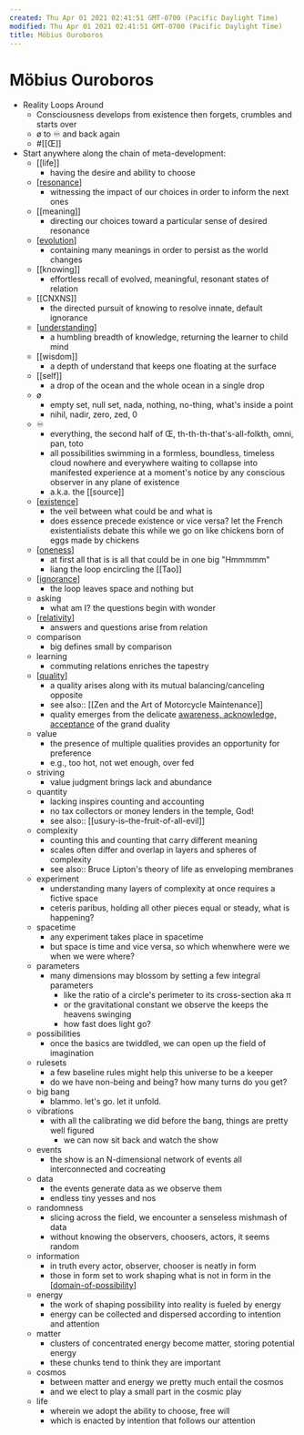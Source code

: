 ```yaml
---
created: Thu Apr 01 2021 02:41:51 GMT-0700 (Pacific Daylight Time)
modified: Thu Apr 01 2021 02:41:51 GMT-0700 (Pacific Daylight Time)
title: Möbius Ouroboros
---
```


# Möbius Ouroboros

- Reality Loops Around
  - Consciousness develops from existence then forgets, crumbles and starts over
  - ø to ♾ and back again
  - #[[Œ]]
- Start anywhere along the chain of meta-development:
  - [[life]]
    - having the desire and ability to choose
  - [[resonance]]
    - witnessing the impact of our choices in order to inform the next ones
  - [[meaning]]
    - directing our choices toward a particular sense of desired resonance
  - [[evolution]]
    - containing many meanings in order to persist as the world changes
  - [[knowing]]
    - effortless recall of evolved, meaningful, resonant states of relation
  - [[CNXNS]]
    - the directed pursuit of knowing to resolve innate, default ignorance
  - [[understanding]]
    - a humbling breadth of knowledge, returning the learner to child mind
  - [[wisdom]]
    - a depth of understand that keeps one floating at the surface
  - [[self]]
    - a drop of the ocean and the whole ocean in a single drop
  - ø
    - empty set, null set, nada, nothing, no-thing, what's inside a point
    - nihil, nadir, zero, zed, 0
  - ♾
    - everything, the second half of Œ, th-th-th-that's-all-folkth, omni, pan, toto
    - all possibilities swimming in a formless, boundless, timeless cloud nowhere and everywhere waiting to collapse into manifested experience at a moment's notice by any conscious observer in any plane of existence
    - a.k.a. the [[source]]
  - [[existence]]
    - the veil between what could be and what is
    - does essence precede existence or vice versa? let the French existentialists debate this while we go on like chickens born of eggs made by chickens
  - [[oneness]]
    - at first all that is is all that could be in one big "Hmmmmm"
    - liang the loop encircling the [[Tao]]
  - [[ignorance]]
    - the loop leaves space and nothing but
  - asking
    - what am I? the questions begin with wonder
  - [[relativity]]
    - answers and questions arise from relation
  - comparison
    - big defines small by comparison
  - learning
    - commuting relations enriches the tapestry
  - [[quality]]
    - a quality arises along with its mutual balancing/canceling opposite
    - see also:: [[Zen and the Art of Motorcycle Maintenance]]
    - quality emerges from the delicate [awareness, acknowledge, acceptance]([[AAA]]) of the grand duality
  - value
    - the presence of multiple qualities provides an opportunity for preference
    - e.g., too hot, not wet enough, over fed
  - striving
    - value judgment brings lack and abundance
  - quantity
    - lacking inspires counting and accounting
    - no tax collectors or money lenders in the temple, God!
    - see also:: [[usury-is–the-fruit-of-all-evil]]
  - complexity
    - counting this and counting that carry different meaning
    - scales often differ and overlap in layers and spheres of complexity
    - see also:: Bruce Lipton's theory of life as enveloping membranes
  - experiment
    - understanding many layers of complexity at once requires a fictive space
    - ceteris paribus, holding all other pieces equal or steady, what is happening?
  - spacetime
    - any experiment takes place in spacetime
    - but space is time and vice versa, so which whenwhere were we when we were where?
  - parameters
    - many dimensions may blossom by setting a few integral parameters
      - like the ratio of a circle's perimeter to its cross-section aka π
      - or the gravitational constant we observe the keeps the heavens swinging
      - how fast does light go?
  - possibilities
    - once the basics are twiddled, we can open up the field of imagination
  - rulesets
    - a few baseline rules might help this universe to be a keeper
    - do we have non-being and being? how many turns do you get?
  - big bang
    - blammo. let's go. let it unfold.
  - vibrations
    - with all the calibrating we did before the bang, things are pretty well figured
      - we can now sit back and watch the show
  - events
    - the show is an N-dimensional network of events all interconnected and cocreating
  - data
    - the events generate data as we observe them
    - endless tiny yesses and nos
  - randomness
    - slicing across the field, we encounter a senseless mishmash of data
    - without knowing the observers, choosers, actors, it seems random
  - information
    - in truth every actor, observer, chooser is neatly in form
    - those in form set to work shaping what is not in form in the [[domain-of-possibility]]
  - energy
    - the work of shaping possibility into reality is fueled by energy
    - energy can be collected and dispersed according to intention and attention
  - matter
    - clusters of concentrated energy become matter, storing potential energy
    - these chunks tend to think they are important
  - cosmos
    - between matter and energy we pretty much entail the cosmos
    - and we elect to play a small part in the cosmic play
  - life
    - wherein we adopt the ability to choose, free will
    - which is enacted by intention that follows our attention

[//begin]: # "Autogenerated link references for markdown compatibility"
[resonance]: resonance "Resonance"
[evolution]: evolution "Evolution"
[understanding]: understanding "understanding"
[existence]: existence "Existence"
[oneness]: oneness "oneness"
[ignorance]: ignorance "Ignorance"
[relativity]: relativity "relativity"
[quality]: quality "quality"
[domain-of-possibility]: domain-of-possibility "Domain of Possibility"
[//end]: # "Autogenerated link references"